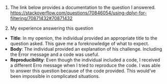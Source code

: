 1. The link below provides a documentation to the question I answered. 
[https://stackoverflow.com/questions/70846054/using-dplyr-for-filtering/70871432#70871432](*using dplyr for filtering*)

2. My experience answering this question
  - **Title**: In my openion, the individual provided an appropriate title to the question asked. This gave me a foreknowledge of what to expect. 
  - **Body**: The individual provided an explanation of his challenge. Including the Error message and a code was useful. 
  - **Reproducibility**: Even though the individual included a code, I received a different Erro message when I tried to reproduce the code. I was able to answer this question because of the code provided. 
                         This would've been impossible in complicated situations. 
